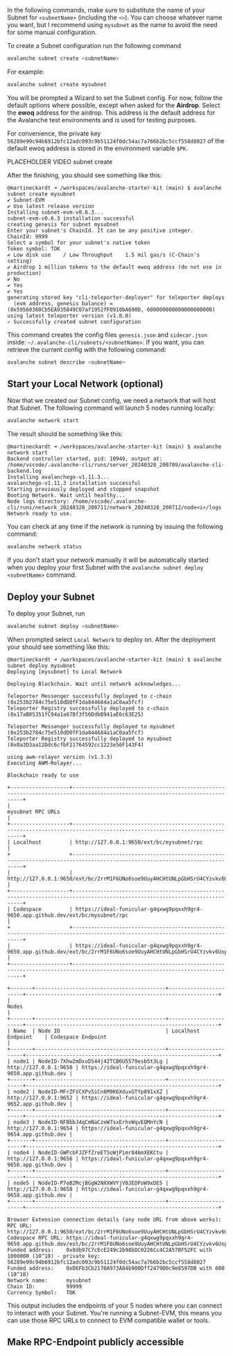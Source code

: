 In the following commands, make sure to substitute the name of your Subnet for `<subnetName>` (including the `<>`). You can choose whatever name you want, but I recommend using `mysubnet` as the name to avoid the need for some manual configuration.

To create a Subnet configuration run the following command

```bash
avalanche subnet create <subnetName>
```

For example:

```bash
avalanche subnet create mysubnet
```

You will be prompted a Wizard to set the Subnet config. For now, follow the default options where possible, except when asked for the **Airdrop**. Select the **ewoq** address for the airdrop. This address is the default address for the Avalanche test environments and is used for testing purposes. 

For convenience, the private key `56289e99c94b6912bfc12adc093c9b51124f0dc54ac7a766b2bc5ccf558d8027` of the default ewoq address is stored in the environment variable `$PK`.

PLACEHOLDER VIDEO subnet create

After the finishing, you should see something like this:

```
@martineckardt ➜ /workspaces/avalanche-starter-kit (main) $ avalanche subnet create mysubnet
✔ Subnet-EVM
✔ Use latest release version
Installing subnet-evm-v0.6.3...
subnet-evm-v0.6.3 installation successful
creating genesis for subnet mysubnet
Enter your subnet's ChainId. It can be any positive integer.
ChainId: 9999
Select a symbol for your subnet's native token
Token symbol: TOK
✔ Low disk use    / Low Throughput    1.5 mil gas/s (C-Chain's setting)
✔ Airdrop 1 million tokens to the default ewoq address (do not use in production)
✔ No
✔ Yes
✔ Yes
generating stored key "cli-teleporter-deployer" for teleporter deploys
  (evm address, genesis balance) = (0x59560360Cb5EA935849C07af1952fF0910bA690D, 600000000000000000000)
using latest teleporter version (v1.0.0)
✓ Successfully created subnet configuration
```

This command creates the config files `genesis.json` and `sidecar.json` inside: `~/.avalanche-cli/subnets/<subnetName>`. If you want, you can retrieve the current config with the following command:

```bash
avalanche subnet describe <subnetName>
```

## Start your Local Network (optional)

Now that we created our Subnet config, we need a network that will host that Subnet. The following command will launch 5 nodes running locally:

```bash
avalanche network start
```

The result should be something like this:

```
@martineckardt ➜ /workspaces/avalanche-starter-kit (main) $ avalanche network start
Backend controller started, pid: 10949, output at: /home/vscode/.avalanche-cli/runs/server_20240328_200709/avalanche-cli-backend.log
Installing avalanchego-v1.11.3...
avalanchego-v1.11.3 installation successful
Starting previously deployed and stopped snapshot
Booting Network. Wait until healthy...
Node logs directory: /home/vscode/.avalanche-cli/runs/network_20240328_200711/network_20240328_200712/node<i>/logs
Network ready to use.
```

You can check at any time if the network is running by issuing the following command:

```bash
avalanche network status
```

If you don't start your network manually it will be automatically started when you deploy your first Subnet with the `avalanche subnet deploy <subnetName>` command.

## Deploy your Subnet
To deploy your Subnet, run

```bash
avalanche subnet deploy <subnetName>
```

When prompted select `Local Network` to deploy on. After the deployment your should see something like this:

```
@martineckardt ➜ /workspaces/avalanche-starter-kit (main) $ avalanche subnet deploy mysubnet
Deploying [mysubnet] to Local Network

Deploying Blockchain. Wait until network acknowledges...

Teleporter Messenger successfully deployed to c-chain (0x253b2784c75e510dD0fF1da844684a1aC0aa5fcf)
Teleporter Registry successfully deployed to c-chain (0x17aB05351fC94a1a67Bf3f56DdbB941aE6c63E25)

Teleporter Messenger successfully deployed to mysubnet (0x253b2784c75e510dD0fF1da844684a1aC0aa5fcf)
Teleporter Registry successfully deployed to mysubnet (0x0a3D3aa12Ddc6cfbF21764592cc1223e56F143F4)

using awm-relayer version (v1.3.3)
Executing AWM-Relayer...

Blockchain ready to use

+-------------------+----------------------------------------------------------------------------------------------------------------------------+
|                                                               mysubnet RPC URLs                                                                |
+-------------------+----------------------------------------------------------------------------------------------------------------------------+
| Localhost         | http://127.0.0.1:9650/ext/bc/mysubnet/rpc                                                                                  |
+                   +----------------------------------------------------------------------------------------------------------------------------+
|                   | http://127.0.0.1:9650/ext/bc/2rrM1F6UNo6soe9UuyAHCHtUNLpGbHSrU4CYzvkv6UspxYFGW5/rpc                                        |
+-------------------+----------------------------------------------------------------------------------------------------------------------------+
| Codespace         | https://ideal-funicular-g4qxwg9pqxxh9gr4-9650.app.github.dev/ext/bc/mysubnet/rpc                                           |
+                   +----------------------------------------------------------------------------------------------------------------------------+
|                   | https://ideal-funicular-g4qxwg9pqxxh9gr4-9650.app.github.dev/ext/bc/2rrM1F6UNo6soe9UuyAHCHtUNLpGbHSrU4CYzvkv6UspxYFGW5/rpc |
+-------------------+----------------------------------------------------------------------------------------------------------------------------+

+-------+------------------------------------------+-----------------------+--------------------------------------------------------------+
|                                                                  Nodes                                                                  |
+-------+------------------------------------------+-----------------------+--------------------------------------------------------------+
| Name  | Node ID                                  | Localhost Endpoint    | Codespace Endpoint                                           |
+-------+------------------------------------------+-----------------------+--------------------------------------------------------------+
| node1 | NodeID-7Xhw2mDxuDS44j42TCB6U5579esbSt3Lg | http://127.0.0.1:9650 | https://ideal-funicular-g4qxwg9pqxxh9gr4-9650.app.github.dev |
+-------+------------------------------------------+-----------------------+--------------------------------------------------------------+
| node2 | NodeID-MFrZFVCXPv5iCn6M9K6XduxGTYp891xXZ | http://127.0.0.1:9652 | https://ideal-funicular-g4qxwg9pqxxh9gr4-9652.app.github.dev |
+-------+------------------------------------------+-----------------------+--------------------------------------------------------------+
| node3 | NodeID-NFBbbJ4qCmNaCzeW7sxErhvWqvEQMnYcN | http://127.0.0.1:9654 | https://ideal-funicular-g4qxwg9pqxxh9gr4-9654.app.github.dev |
+-------+------------------------------------------+-----------------------+--------------------------------------------------------------+
| node4 | NodeID-GWPcbFJZFfZreETSoWjPimr846mXEKCtu | http://127.0.0.1:9656 | https://ideal-funicular-g4qxwg9pqxxh9gr4-9656.app.github.dev |
+-------+------------------------------------------+-----------------------+--------------------------------------------------------------+
| node5 | NodeID-P7oB2McjBGgW2NXXWVYjV8JEDFoW9xDE5 | http://127.0.0.1:9658 | https://ideal-funicular-g4qxwg9pqxxh9gr4-9658.app.github.dev |
+-------+------------------------------------------+-----------------------+--------------------------------------------------------------+

Browser Extension connection details (any node URL from above works):
RPC URL:           http://127.0.0.1:9650/ext/bc/2rrM1F6UNo6soe9UuyAHCHtUNLpGbHSrU4CYzvkv6UspxYFGW5/rpc
Codespace RPC URL: https://ideal-funicular-g4qxwg9pqxxh9gr4-9650.app.github.dev/ext/bc/2rrM1F6UNo6soe9UuyAHCHtUNLpGbHSrU4CYzvkv6UspxYFGW5/rpc
Funded address:    0x8db97C7cEcE249c2b98bDC0226Cc4C2A57BF52FC with 1000000 (10^18) - private key: 56289e99c94b6912bfc12adc093c9b51124f0dc54ac7a766b2bc5ccf558d8027
Funded address:    0xD6Fb3Cb2170A973A84b900Dff2479D0c9e8597DB with 600 (10^18)
Network name:      mysubnet
Chain ID:          99999
Currency Symbol:   TOK
```

This output includes the endpoints of your 5 nodes where you can connect to interact with your Subnet. You're running a Subnet-EVM, this means you can use those RPC URLs to connect to EVM compatible wallet or tools.

## Make RPC-Endpoint publicly accessible


<PublishPort />